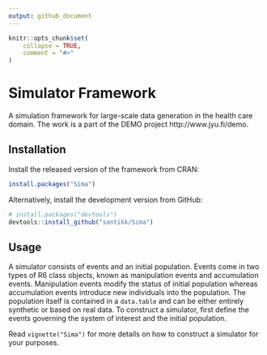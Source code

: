 ```yaml
---
output: github_document
---
```


```r
knitr::opts_chunk$set(
    collapse = TRUE,
    comment = "#>"
)
```

# Simulator Framework

A simulation framework for large-scale data generation in the health care domain. The work is a part of the DEMO project http://www.jyu.fi/demo.

## Installation

Install the released version of the framework from CRAN:
```r
install.packages("Sima")
```

Alternatively, install the development version from GitHub:
```r
# install.packages("devtools")
devtools::install_github("santikk/Sima")
```

## Usage
A simulator consists of events and an initial population. Events come in two types of R6 class objects, known as manipulation events and accumulation events. Manipulation events modify the status of initial population whereas accumulation events introduce new individuals into the population. The population itself is contained in a `data.table` and can be either entirely synthetic or based on real data. To construct a simulator, first define the events governing the system of interest and the initial population.

Read `vignette("Sima")` for more details on how to construct a simulator for your purposes.


